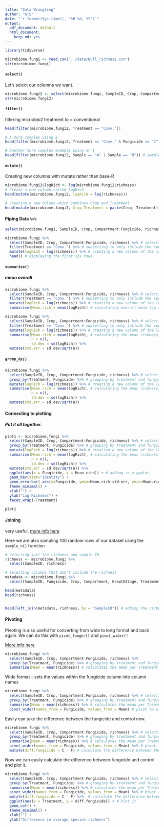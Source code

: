 ```yaml
---
title: "Data Wrangling"
author: "ATS"
date: "`r format(Sys.time(), '%B %d, %Y')`"
output:
  pdf_document: default
  html_document:
    keep_md: yes
---
```




```r
library(tidyverse)
```



```r
microbiome.fungi <- read.csv("../data/Bull_richness.csv")
str(microbiome.fungi)
```


#### `select()`
Let's select our columns we want.


```r
microbiome.fungi2 <- select(microbiome.fungi, SampleID, Crop, Compartment:Fungicide, richness)
str(microbiome.fungi2)
```


#### `filter()`

filtering micriobio2 treatment to = conventional 


```r
head(filter(microbiome.fungi2, Treatment == "Conv."))

# A more complex using &
head(filter(microbiome.fungi2, Treatment == "Conv." & Fungicide == "C"))

# Another more complex example using or |
head(filter(microbiome.fungi2, Sample == "A" | Sample == "B")) # samples A or B
```


#### `mutate()`
Creating new columns with mutate rather than base-R 



```r
microbiome.fungi2$logRich <- log(microbiome.fungi2$richness) 
# Create a new column called logRich
head(mutate(microbiome.fungi2, logRich = log(richness)))

# Creating a new column which combines Crop and Treatment 
head(mutate(microbiome.fungi2, Crop_Treatment = paste(Crop, Treatment)))
```






#### Piping Data `%>%`


```r

select(microbiome.fungi, SampleID, Crop, Compartment:Fungicide, richness) # before

microbiome.fungi %>%
  select(SampleID, Crop, Compartment:Fungicide, richness) %>% # selecting columns
  filter(Treatment == "Conv.") %>% # subsetting to only include the conventional treatment
  mutate(logRich = log(richness)) %>% # creating a new column of the log richness
  head() # displaying the first six rows
```



#### `summarise()`

##### mean overall

```r
microbiome.fungi %>%
  select(SampleID, Crop, Compartment:Fungicide, richness) %>% # selecting columns
  filter(Treatment == "Conv.") %>% # subsetting to only include the conventional treatment
  mutate(logRich = log(richness)) %>% # creating a new column of the log richness
  summarise(Mean.rich = mean(logRich)) # calculating overall mean log richness within the conventionally managed treatment
```





```r
microbiome.fungi %>%
  select(SampleID, Crop, Compartment:Fungicide, richness) %>% # selecting columns
  filter(Treatment == "Conv.") %>% # subsetting to only include the conventional treatment
  mutate(logRich = log(richness)) %>% # creating a new column of the log richness
  summarise(Mean.rich = mean(logRich), # calculating the mean richness, stdeviation, and standard error
            n = n(), 
            sd.dev = sd(logRich)) %>%
  mutate(std.err = sd.dev/sqrt(n))
```




##### `group_by()`


```r
microbiome.fungi %>%
  select(SampleID, Crop, Compartment:Fungicide, richness) %>% # selecting columns
  group_by(Treatment, Fungicide) %>% # grouping by treatment and fungicide to later calculate summary stats by group
  mutate(logRich = log(richness)) %>% # creating a new column of the log richness
  summarise(Mean.rich = mean(logRich), # calculating the mean richness, stdeviation, and standard error
            n = n(), 
            sd.dev = sd(logRich)) %>%
  mutate(std.err = sd.dev/sqrt(n))
```



#### Connecting to plotting


##### Put it all together. 

```r
plot1 <- microbiome.fungi %>%
  select(SampleID, Crop, Compartment:Fungicide, richness) %>% # selecting columns
  group_by(Treatment, Fungicide) %>% # grouping by treatment and fungicide to later calculate summary stats by group
  mutate(logRich = log(richness)) %>% # creating a new column of the log richness
  summarise(Mean.rich = mean(logRich), # calculating the mean richness, stdeviation, and standard error
            n = n(), 
            sd.dev = sd(logRich)) %>%
  mutate(std.err = sd.dev/sqrt(n)) %>%
  ggplot(aes(x = Fungicide, y = Mean.rich)) + # adding in a ggplot
  geom_bar(stat="identity") +
  geom_errorbar( aes(x=Fungicide, ymin=Mean.rich-std.err, ymax=Mean.rich+std.err), width=0.4) +
  theme_minimal() +
  xlab("") +
  ylab("Log Richness") +
  facet_wrap(~Treatment)

plot1
```





#### Joining 
very useful. 
[more info here](https://dplyr.tidyverse.org/reference/mutate-joins.html)

Here we are also sampling 100 random rows of our dataset using the `sample_n()` function



```r
# selecting just the richness and sample ID
richness <- microbiome.fungi %>%
  select(SampleID, richness)

# selecting columns that don't include the richness
metadata <- microbiome.fungi %>% 
  select(SampleID, Fungicide, Crop, Compartment, GrowthStage, Treatment, Rep, Sample)

head(metadata)
head(richness)


head(left_join(metadata, richness, by = "SampleID")) # adding the richness data to the metadata based on on the common column of sampleID
```




#### Pivoting

Pivoting is also useful for converting from wide to long format and back again. We can do this with `pivot_longer()` and `pivot_wider()`

[More info here](https://tidyr.tidyverse.org/reference/pivot_wider.html)


```r
microbiome.fungi %>%
  select(SampleID, Crop, Compartment:Fungicide, richness) %>% 
  group_by(Treatment, Fungicide) %>% # grouping by treatment and fungicide to later calculate summary stats by group
  summarise(Mean = mean(richness)) # calculates the mean per Treatment and Fungicide 
```

Wide format - sets the values within the fungicide column into column names
```r
microbiome.fungi %>%
  select(SampleID, Crop, Compartment:Fungicide, richness) %>% # selecting columns  
  group_by(Treatment, Fungicide) %>% # grouping by treatment and fungicide to later calculate summary stats by group
  summarise(Mean = mean(richness)) %>% # calculates the mean per Treatment and Fungicide 
  pivot_wider(names_from = Fungicide, values_from = Mean) # pivot to wide format
```

Easily can take the difference between the fungicide and control now. 
```r
microbiome.fungi %>%
  select(SampleID, Crop, Compartment:Fungicide, richness) %>% # selecting columns  filter(Class == "Sordariomycetes") %>%
  group_by(Treatment, Fungicide) %>% # grouping by treatment and fungicide to later calculate summary stats by group
  summarise(Mean = mean(richness)) %>% # calculates the mean per Treatment and Fungicide 
  pivot_wider(names_from = Fungicide, values_from = Mean) %>% # pivot to wide format
  mutate(diff.fungicide = C - F) # calculate the difference between the means. 
```

Now we can easily calculate the difference between fungicide and control and plot it. 
```r
microbiome.fungi %>%
  select(SampleID, Crop, Compartment:Fungicide, richness) %>% # selecting columns  filter(Class == "Sordariomycetes") %>%
  group_by(Treatment, Fungicide) %>% # grouping by treatment and fungicide to later calculate summary stats by group
  summarise(Mean = mean(richness)) %>% # calculates the mean per Treatment and Fungicide 
  pivot_wider(names_from = Fungicide, values_from = Mean) %>% # pivot to wide format
  mutate(diff.fungicide = C - F) %>%  # calculate the difference between the means. 
  ggplot(aes(x = Treatment, y = diff.fungicide)) + # Plot it 
  geom_col() +
  theme_minimal() +
  xlab("") +
  ylab("Difference in average species richness")
```














